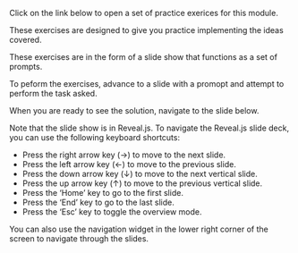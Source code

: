 Click on the link below to open a set of practice exerices for this module.

These exercises are designed to give you practice implementing the ideas covered.

These exercises are in the form of a slide show that functions as a set of prompts.

To peform the exercises, advance to a slide with a promopt and attempt to perform the task asked.

When you are ready to see the solution, navigate to the slide below.

Note that the slide show is in Reveal.js. To navigate the Reveal.js slide deck, you can use the following keyboard shortcuts:

- Press the right arrow key (→) to move to the next slide.
- Press the left arrow key (←) to move to the previous slide.
- Press the down arrow key (↓) to move to the next vertical slide.
- Press the up arrow key (↑) to move to the previous vertical slide.
- Press the 'Home' key to go to the first slide.
- Press the 'End' key to go to the last slide.
- Press the 'Esc' key to toggle the overview mode.

You can also use the navigation widget in the lower right corner of the screen to navigate through the slides.